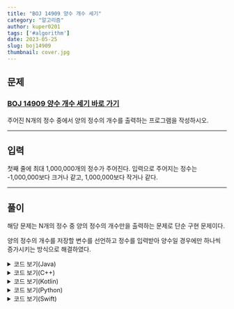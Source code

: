 ---
title: "BOJ 14909 양수 개수 세기"
category: "알고리즘"
author: kuper0201
tags: ['#algorithm']
date: 2023-05-25
slug: boj14909
thumbnail: cover.jpg
---


## 문제

### <a href="https://boj.kr/14909" target="_blank">BOJ 14909 양수 개수 세기 바로 가기</a>

주어진 N개의 정수 중에서 양의 정수의 개수를 출력하는 프로그램을 작성하시오.

---

## 입력

첫째 줄에 최대 1,000,000개의 정수가 주어진다. 입력으로 주어지는 정수는 -1,000,000보다 크거나 같고, 1,000,000보다 작거나 같다.

---

## 풀이

해당 문제는 N개의 정수 중 양의 정수의 개수만을 출력하는 문제로 단순 구현 문제이다.

양의 정수의 개수를 저장할 변수를 선언하고 정수를 입력받아 양수일 경우에만 하나씩 증가시키는 방식으로 해결하였다.

<details markdown="1">
<summary>코드 보기(Java)</summary>

```javascript
import java.io.*;

public class Main {
    public static void main(String[] args) throws Exception {
        BufferedReader br = new BufferedReader(new InputStreamReader(System.in));
        String[] s = br.readLine().split(" "); // 정수 입력

        int cnt = 0;
        for(String n : s) { // 양수 판별
            if(Integer.parseInt(n) > 0) cnt++;
        }

        System.out.println(cnt);
    }
}
```
</details>

<details markdown="1">
<summary>코드 보기(C++)</summary>

```cpp
#include <iostream>
#include <string>

#define fastio ios_base::sync_with_stdio(false); cin.tie(nullptr); cout.tie(nullptr)
#define endl '\n'

using namespace std;

int main() {
    fastio;
    
    int n, cnt = 0;
    while(true) {
        cin >> n; // 정수 입력
        if(cin.eof()) break;
        
        // 양수 판별
        if(n > 0) cnt++;
    }
    
    cout << cnt << endl;
    
    return 0;
}
```
</details>

<details markdown="1">
<summary>코드 보기(Kotlin)</summary>

```javascript
fun main(args: Array<String>) = with(System.`in`.bufferedReader()) {
    var s = readLine().split(" ") // 정수 입력

    var cnt = 0
    for(n in s) { // 양수 판별
        if(Integer.parseInt(n) > 0) cnt++
    }

    println(cnt)
}
```
</details>

<details markdown="1">
<summary>코드 보기(Python)</summary>

```python
from sys import stdin

def main():
    s = stdin.readline().split(' ') # 정수 입력

    cnt = 0
    for n in s: # 양수 판별
        if int(n) > 0:
            cnt += 1

    print(cnt)

if __name__ == "__main__":
    main()
```
</details>

<details markdown="1">
<summary>코드 보기(Swift)</summary>

```cpp
import Foundation

func main() {
    var s = readLine()!.split(separator: " ") // 정수 입력
    
    var cnt = 0
    for n in s { // 양수 판별
        if Int(n)! > 0 {
            cnt += 1
        }
    }
    
    print(cnt)
}

main()
```
</details>

